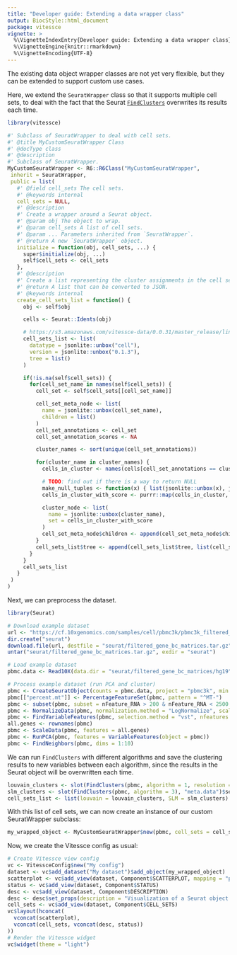 ```yaml
---
title: "Developer guide: Extending a data wrapper class"
output: BiocStyle::html_document
package: vitessce
vignette: >
  %\VignetteIndexEntry{Developer guide: Extending a data wrapper class}
  %\VignetteEngine{knitr::rmarkdown}
  %\VignetteEncoding{UTF-8}
---
```


The existing data object wrapper classes are not yet very flexible, but they can be extended to support custom use cases.

Here, we extend the `SeuratWrapper` class so that it supports multiple cell sets, to deal with the fact that the Seurat [`FindClusters`](https://satijalab.org/seurat/reference/findclusters) overwrites its results each time.

```r
library(vitessce)

#' Subclass of SeuratWrapper to deal with cell sets.
#' @title MyCustomSeuratWrapper Class
#' @docType class
#' @description
#' Subclass of SeuratWrapper.
MyCustomSeuratWrapper <- R6::R6Class("MyCustomSeuratWrapper",
 inherit = SeuratWrapper,
 public = list(
   #' @field cell_sets The cell sets.
   #' @keywords internal
   cell_sets = NULL,
   #' @description
   #' Create a wrapper around a Seurat object.
   #' @param obj The object to wrap.
   #' @param cell_sets A list of cell sets.
   #' @param ... Parameters inherited from `SeuratWrapper`.
   #' @return A new `SeuratWrapper` object.
   initialize = function(obj, cell_sets, ...) {
     super$initialize(obj, ...)
     self$cell_sets <- cell_sets
   },
   #' @description
   #' Create a list representing the cluster assignments in the cell set list.
   #' @return A list that can be converted to JSON.
   #' @keywords internal
   create_cell_sets_list = function() {
     obj <- self$obj

     cells <- Seurat::Idents(obj)

     # https://s3.amazonaws.com/vitessce-data/0.0.31/master_release/linnarsson/linnarsson.cell-sets.json
     cell_sets_list <- list(
       datatype = jsonlite::unbox("cell"),
       version = jsonlite::unbox("0.1.3"),
       tree = list()
     )

     if(!is.na(self$cell_sets)) {
       for(cell_set_name in names(self$cell_sets)) {
         cell_set <- self$cell_sets[[cell_set_name]]

         cell_set_meta_node <- list(
           name = jsonlite::unbox(cell_set_name),
           children = list()
         )
         cell_set_annotations <- cell_set
         cell_set_annotation_scores <- NA

         cluster_names <- sort(unique(cell_set_annotations))

         for(cluster_name in cluster_names) {
           cells_in_cluster <- names(cells[cell_set_annotations == cluster_name])

           # TODO: find out if there is a way to return NULL
           make_null_tuples <- function(x) { list(jsonlite::unbox(x), jsonlite::unbox(NA)) }
           cells_in_cluster_with_score <- purrr::map(cells_in_cluster, make_null_tuples)

           cluster_node <- list(
             name = jsonlite::unbox(cluster_name),
             set = cells_in_cluster_with_score
           )
           cell_set_meta_node$children <- append(cell_set_meta_node$children, list(cluster_node))
         }
         cell_sets_list$tree <- append(cell_sets_list$tree, list(cell_set_meta_node))
       }
     }
     cell_sets_list
   }
 )
)
```

Next, we can preprocess the dataset.
```r
library(Seurat)

# Download example dataset
url <- "https://cf.10xgenomics.com/samples/cell/pbmc3k/pbmc3k_filtered_gene_bc_matrices.tar.gz"
dir.create("seurat")
download.file(url, destfile = "seurat/filtered_gene_bc_matrices.tar.gz")
untar("seurat/filtered_gene_bc_matrices.tar.gz", exdir = "seurat")

# Load example dataset
pbmc.data <- Read10X(data.dir = "seurat/filtered_gene_bc_matrices/hg19")

# Process example dataset (run PCA and cluster)
pbmc <- CreateSeuratObject(counts = pbmc.data, project = "pbmc3k", min.cells = 3, min.features = 200)
pbmc[["percent.mt"]] <- PercentageFeatureSet(pbmc, pattern = "^MT-")
pbmc <- subset(pbmc, subset = nFeature_RNA > 200 & nFeature_RNA < 2500 & percent.mt < 5)
pbmc <- NormalizeData(pbmc, normalization.method = "LogNormalize", scale.factor = 10000)
pbmc <- FindVariableFeatures(pbmc, selection.method = "vst", nfeatures = 2000)
all.genes <- rownames(pbmc)
pbmc <- ScaleData(pbmc, features = all.genes)
pbmc <- RunPCA(pbmc, features = VariableFeatures(object = pbmc))
pbmc <- FindNeighbors(pbmc, dims = 1:10)
```

We can run `FindClusters` with different algorithms and save the clustering results to new variables between each algorithm, since the results in the Seurat object will be overwritten each time.

```r
louvain_clusters <- slot(FindClusters(pbmc, algorithm = 1, resolution = 0.3), "meta.data")$seurat_clusters
slm_clusters <- slot(FindClusters(pbmc, algorithm = 3), "meta.data")$seurat_clusters
cell_sets_list <- list(louvain = louvain_clusters, SLM = slm_clusters)
```

With this list of cell sets, we can now create an instance of our custom SeuratWrapper subclass:

```r
my_wrapped_object <- MyCustomSeuratWrapper$new(pbmc, cell_sets = cell_sets_list, out_dir = "out")
```

Now, we create the Vitessce config as usual:
```r
# Create Vitessce view config
vc <- VitessceConfig$new("My config")
dataset <- vc$add_dataset("My dataset")$add_object(my_wrapped_object)
scatterplot <- vc$add_view(dataset, Component$SCATTERPLOT, mapping = "pca")
status <- vc$add_view(dataset, Component$STATUS)
desc <- vc$add_view(dataset, Component$DESCRIPTION)
desc <- desc$set_props(description = "Visualization of a Seurat object containing the PBMC 3K dataset.")
cell_sets <- vc$add_view(dataset, Component$CELL_SETS)
vc$layout(hconcat(
  vconcat(scatterplot),
  vconcat(cell_sets, vconcat(desc, status))
))
# Render the Vitessce widget
vc$widget(theme = "light")
```
